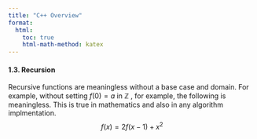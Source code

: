 ```yaml
---
title: "C++ Overview"
format:
  html:
    toc: true
    html-math-method: katex
---
```


#### 1.3. Recursion

Recursive functions are meaningless without a base case and domain. For example, without setting $f(0) = a$ in $\mathbb{Z}$ , for example, the following is meaningless. This is true in mathematics and also in any algorithm implmentation.
$$
f(x) = 2f(x-1) + x^2
$$
